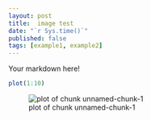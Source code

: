 ```yaml
---
layout: post
title:  image test
date: "`r Sys.time()`"
published: false
tags: [example1, example2]
---
```


Your markdown here!

```r
plot(1:10)
```

![plot of chunk unnamed-chunk-1](/figure/source/image-test/2016-11-22-image-test/1.png)



